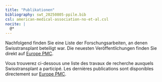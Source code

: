 ```yaml
---
title: "Publikationen"
bibliography: swt_20250805-ppile.bib
csl: american-medical-association-no-et-al.csl
nocite: |
  @*
---
```


::: {.content-visible when-profile="de"}
Nachfolgend finden Sie eine Liste der Forschungsarbeiten, an denen Swisstransplant beteiligt war. Die neuesten Veröffentlichungen finden Sie direkt auf [Europe PMC](https://europepmc.org/search?query=%28AFF%3A%22Swisstransplant%22%29%20OR%20%28EXT_ID%3A%2824935288%29%29&page=1&sortBy=FIRST_PDATE_D%2Bdesc).
:::

::: {.content-visible when-profile="fr"}
Vous trouverez ci-dessous une liste des travaux de recherche auxquels Swisstransplant a participé. Les dernières publications sont disponibles directement sur [Europe PMC](https://europepmc.org/search?query=%28AFF%3A%22Swisstransplant%22%29%20OR%20%28EXT_ID%3A%2824935288%29%29&page=1&sortBy=FIRST_PDATE_D%2Bdesc).
:::

::: {#refs entry-spacing="1"}
:::
